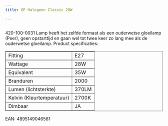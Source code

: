 ```yaml
---
title: GP Halogeen Classic 28W

---
```



<Image src={imageProduct} width={imageProduct.width} alt="" />


420-100-0031
Lamp heeft het zelfde formaat als een ouderwetse gloeilamp (Peer),
geen opstarttijd en gaan wel tot twee keer zo lang mee als de ouderwetse gloeilamp.
Product specificaties:
<table class="tabelproduct" style="border-width: 1px; border-style: solid;" border="1">
<tbody>
<tr>
<td>Fitting</td>
<td>E27</td>
</tr>
<tr>
<td>Wattage</td>
<td>28W</td>
</tr>
<tr>
<td>Equivalent</td>
<td>35W</td>
</tr>
<tr>
<td>Branduren</td>
<td>2000</td>
</tr>
<tr>
<td>Lumen (lichtsterkte)</td>
<td>370LM</td>
</tr>
<tr>
<td>Kelvin (Kleurtemperatuur)</td>
<td>2700K</td>
</tr>
<tr>
<td>Dimbaar</td>
<td>JA</td>
</tr>
</tbody>
</table>
EAN: 4895149046561

